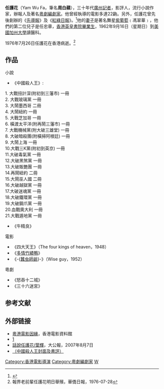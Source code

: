 '''任護花'''（Yam Wu Fa，筆名'''周白蘋'''），三十年代[[廣州|廣州]][[記者|記者]]，影評人，流行小說作家，辦報人及著名[[粵劇|粵劇]][[編劇家|編劇家]]。他曾經執導的電影多達22齣。另外，任護花曾先後創辦的《[[先導報|先導報]]》及《[[紅綠日報|紅綠日報]]》。<ref>{{cite news|url=https://news.mingpao.com/pns/dailynews/web_tc/article/20180126/s00018/1516904217429|author=鄭明仁|title=任護花和《紅綠日報》|work=明報|date=2018年1月26日|accessdate=2018年10月15日|archive-date=2018年10月15日|archive-url=https://web.archive.org/web/20181015114443/https://news.mingpao.com/pns/dailynews/web_tc/article/20180126/s00018/1516904217429|dead-url=no}}</ref>他的[[妻子|妻子]]是著名舞星[[紫葡萄|紫葡萄]]﹙馮翠華﹚，他們的第二位兒子是任忠章，[[香港|香港]][[英皇書院|英皇書院]][[畢業生|畢業生]]，1962年9月1­6日（星期日）到[[美國|美國]][[加州大學|加州大學]]讀醫科。

1976年7月26日任護花在香港病逝。<ref>報界老前輩任護花明日舉殯，華僑日報，1976-07-28</ref>

== 作品 ==
;小說
*《中國殺人王》:
1. 大戰扭計深(附初到三藩市)	一冊<BR>
2. 大戰玻璃黨	一冊<BR>
3. 大鬧墨西哥	二冊<BR>
4. 大鬧紐約	一冊<BR>
5. 大戰芝加哥	一冊<BR>
6. 橫渡太平洋(附再鬧三藩市)	一冊<BR>
7. 大戰機械黨(附大破三雄堂)	一冊<BR>
8. 大破暗殺團(附橫掃阿根廷)	一冊<BR>	
9. 大鬧上海	一冊<BR>
10.大戰三K黨(附初到英京)	一冊<BR>
11.大破毒氣黨	一冊<BR>
12.大破黑煞黨	一冊<BR>
13.大破販艷團	一冊<BR>
14.再鬧紐約	二冊<BR>
15.大鬧巫人國	二冊<BR>
16.大破越獄黨	一冊<BR>
17.大破迷魂黨	一冊<BR>
18.大破鐵環黨	一冊<BR>
19.大破鋼爪黨	一冊<BR>
20.血戰奧大利	一冊<BR>
21.大戰遁地黨	一冊<BR>

*《牛精良》

;電影
*《四大天王》（The four kings of heaven，1948）
*《[[多情竹績鴨|多情竹績鴨]]》
*《-{[[蠶虫師爺|蠶虫師爺]]}-》（Wise guy，1952）

;粵劇
*《怒吞十二城》
*《三十六迷宮》

== 参考文献 ==
<div class="references-small">
<references />
</div>

== 外部链接 ==
* [https://web.archive.org/web/20070807063505/http://www.lcsd.gov.hk/CE/CulturalService/HKFA/chinese/publication/pub30_foreword.html 粵港電影因緣]，香港電影資料館
* [http://naichailau.blogspot.com/2007/02/blog-post_2580.html（人物）報壇怪傑任護花]
* [https://web.archive.org/web/20070813000735/http://www.takungpao.com/news/07/08/07/XK-776530.htm 話說任護花/葉輝]，大公報，2007年8月7日
* [http://www.anobii.com/search?s=1&keyword=中國殺人王 （中國殺人王封面及書評）]

[[Category:香港電影導演|Category:香港電影導演]]
[[Category:粵劇編劇家|Category:粵劇編劇家]]
[[Category:任姓|W]]